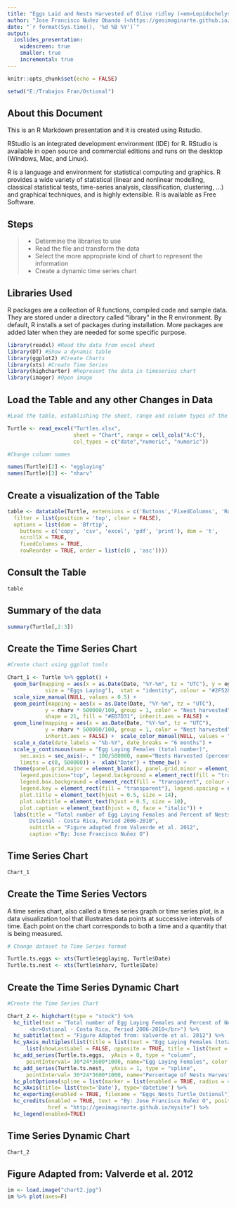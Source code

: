 ```yaml
---
title: "Eggs Laid and Nests Harvested of Olive ridley (<em>Lepidochelys olivacea</em>) Sea Turtles in Ostional, Costa Rica, Period 2006-2010"
author: "Jose Francisco Nuñez Obando (<https://geoimaginarte.github.io/mysite>)<br> (Professor: Wagner Quiros-Pereira UCSB-ENV S 193ST)" 
date: "`r format(Sys.time(), '%d %B %Y')`"
output: 
  ioslides_presentation:
    widescreen: true
    smaller: true
    incremental: true
---
```


```r
knitr::opts_chunk$set(echo = FALSE)

setwd("E:/Trabajos Fran/Ostional")
```

## About this Document

This is an R Markdown presentation and it is created using Rstudio.

RStudio is an integrated development environment (IDE) for R. RStudio is available in open source and commercial editions and runs on the desktop (Windows, Mac, and Linux).

R is a language and environment for statistical computing and graphics. R provides a wide variety of statistical (linear and nonlinear modelling, classical statistical tests, time-series analysis, classification, clustering, …) and graphical techniques, and is highly extensible. R is available as Free Software.

## Steps

> - Determine the libraries to use
> - Read the file and transform the data
> - Select the more appropriate kind of chart to represent the information
> - Create a dynamic time series chart

## Libraries Used {.smaller}

R packages are a collection of R functions, compiled code and sample data. They are stored under a directory called "library" in the R environment. By default, R installs a set of packages during installation. More packages are added later when they are needed for some specific purpose.

```r

library(readxl) #Read the data from excel sheet
library(DT) #Show a dynamic table
library(ggplot2) #Create Charts
library(xts) #Create Time Series
library(highcharter) #Represent the data in timeseries chart
library(imager) #Open image

```

## Load the Table and any other Changes in Data 

```r

#Load the table, establishing the sheet, range and column types of the data

Turtle <- read_excel("Turtles.xlsx", 
                     sheet = "Chart", range = cell_cols("A:C"), 
                     col_types = c("date","numeric", "numeric")) 

#Change column names

names(Turtle)[2] <- "egglaying"
names(Turtle)[3] <- "nharv"

```

## Create a visualization of the Table

```r

table <- datatable(Turtle, extensions = c('Buttons','FixedColumns', 'RowReorder'),
  filter = list(position = 'top', clear = FALSE),
  options = list(dom = 'Bfrtip',
    buttons = c('copy', 'csv', 'excel', 'pdf', 'print'), dom = 't',
    scrollX = TRUE,
    fixedColumns = TRUE,
    rowReorder = TRUE, order = list(c(0 , 'asc'))))

```

## Consult the Table

```r
table
```

## Summary of the data

```r
summary(Turtle[,2:3])
```

## Create the Time Series Chart

```r

#Create chart using ggplot tools

Chart_1 <- Turtle %>% ggplot() + 
  geom_bar(mapping = aes(x = as.Date(Date, "%Y-%m", tz = "UTC"), y = egglaying, group = 2, 
            size = "Eggs Laying"),  stat = "identity", colour = "#2F528F", fill = "#2F528F") +
  scale_size_manual(NULL, values = 0.5) +
  geom_point(mapping = aes(x = as.Date(Date, "%Y-%m", tz = "UTC"), 
            y = nharv * 500000/100, group = 1, color = "Nest harvested"), size = 3, 
            shape = 21, fill = "#ED7D31", inherit.aes = FALSE) +
  geom_line(mapping = aes(x = as.Date(Date, "%Y-%m", tz = "UTC"), 
            y = nharv * 500000/100, group = 1, color = "Nest harvested"), colour="#ED7D31", 
            inherit.aes = FALSE) +  scale_color_manual(NULL, values = "#ED7D31") +
  scale_x_date(date_labels = "%b-%Y", date_breaks = "6 months") +
  scale_y_continuous(name = "Egg Laying Females (total number)", 
    sec.axis = sec_axis(~. * 100/500000, name="Nests Harvested (percent)"),
    limits = c(0, 500000)) +  xlab("Date") + theme_bw() +
  theme(panel.grid.major = element_blank(), panel.grid.minor = element_blank(), 
    legend.position="top", legend.background = element_rect(fill = "transparent"), 
    legend.box.background = element_rect(fill = "transparent", colour = NA),
    legend.key = element_rect(fill = "transparent"), legend.spacing = unit(-1, "lines"),
    plot.title = element_text(hjust = 0.5, size = 14), 
    plot.subtitle = element_text(hjust = 0.5, size = 10),
    plot.caption = element_text(hjust = 0, face = "italic")) +
  labs(title = "Total number of Egg Laying Females and Percent of Nests Harvested
       Ostional - Costa Rica, Period 2006-2010",
       subtitle = "Figure adapted from Valverde et al. 2012",
       caption ="By: Jose Francisco Nuñez O")


```

## Time Series Chart

```r
Chart_1
```


## Create the Time Series Vectors 

A time series chart, also called a times series graph or time series plot, is a data visualization tool that illustrates data points at successive intervals of time. Each point on the chart corresponds to both a time and a quantity that is being measured.

```r
# Change dataset to Time Series format

Turtle.ts.eggs <- xts(Turtle$egglaying, Turtle$Date)
Turtle.ts.nest <- xts(Turtle$nharv, Turtle$Date)

```


## Create the Time Series Dynamic Chart

```r

#Create the Time Series Chart

Chart_2 <- highchart(type = "stock") %>% 
  hc_title(text = "Total number of Egg Laying Females and Percent of Nests Harvested
       <br>Ostional - Costa Rica, Period 2006-2010</br>") %>% 
  hc_subtitle(text = "Figure Adapted from: Valverde et al. 2012") %>%
  hc_yAxis_multiples(list(title = list(text = "Egg Laying Females (total number)"), opposite = FALSE),
      list(showLastLabel = FALSE, opposite = TRUE, title = list(text = "Nests Harvested (percent)"))) %>% 
  hc_add_series(Turtle.ts.eggs,  yAxis = 0, type = "column", 
      pointInterval= 30*24*3600*1000, name="Egg Laying Females", color = "#2F528F")%>%
  hc_add_series(Turtle.ts.nest,  yAxis = 1, type = "spline", 
      pointInterval= 30*24*3600*1000, name="Percentage of Nests Harvested", color = "#ED7D31")%>%
  hc_plotOptions(spline = list(marker = list(enabled = TRUE, radius = 4))) %>% 
  hc_xAxis(title= list(text='Date'), type='datetime') %>% 
  hc_exporting(enabled = TRUE, filename = "Eggs_Nests_Turtle_Ostional") %>% 
  hc_credits(enabled = TRUE, text = "By: Jose Francisco Nuñez O", position=list(align = "center"),
             href = "http://geoimaginarte.github.io/mysite") %>% 
  hc_legend(enabled=TRUE)
```

## Time Series Dynamic Chart

```r
Chart_2
```

## Figure Adapted from: Valverde et al. 2012

```r

im <- load.image("chart2.jpg")
im %>% plot(axes=F)

```




